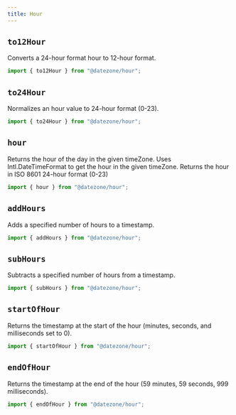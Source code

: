 ```yaml
---
title: Hour
---
```


## `to12Hour`

Converts a 24-hour format hour to 12-hour format.

```ts
import { to12Hour } from "@datezone/hour";
```

<CodeExample file="reference/hour/to12Hour.ts" title="to12Hour" />

## `to24Hour`

Normalizes an hour value to 24-hour format (0-23).

```ts
import { to24Hour } from "@datezone/hour";
```

<CodeExample file="reference/hour/to24Hour.ts" title="to24Hour" />

## `hour`

Returns the hour of the day in the given timeZone.
Uses Intl.DateTimeFormat to get the hour in the given timeZone.
Returns the hour in ISO 8601 24-hour format (0-23)

```ts
import { hour } from "@datezone/hour";
```

<CodeExample file="reference/hour/hour.ts" title="hour" />

## `addHours`

Adds a specified number of hours to a timestamp.

```ts
import { addHours } from "@datezone/hour";
```

<CodeExample file="reference/hour/addHours.ts" title="addHours" />

## `subHours`

Subtracts a specified number of hours from a timestamp.

```ts
import { subHours } from "@datezone/hour";
```

<CodeExample file="reference/hour/subHours.ts" title="subHours" />

## `startOfHour`

Returns the timestamp at the start of the hour (minutes, seconds, and milliseconds set to 0).

```ts
import { startOfHour } from "@datezone/hour";
```

<CodeExample file="reference/hour/startOfHour.ts" title="startOfHour" />

## `endOfHour`

Returns the timestamp at the end of the hour (59 minutes, 59 seconds, 999 milliseconds).

```ts
import { endOfHour } from "@datezone/hour";
```

<CodeExample file="reference/hour/endOfHour.ts" title="endOfHour" />
